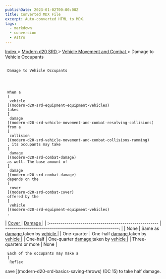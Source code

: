 ```yaml
---
publishDate: 2023-01-02T00:00:00Z
title: Converted MDX File
excerpt: Auto-converted HTML to MDX.
tags:
  - markdown
  - conversion
  - Astro
---
```







[
      Index
     ](-index)
     >
     [
      Modern d20 SRD
     ](modern-d20-srd-index)
     >
     [
      Vehicle Movement and Combat
     ](modern-d20-srd-vehicle-movement-and-combat-index)
     > Damage to Vehicle Occupants
    





## 
     Damage to Vehicle Occupants
    



     When a
     [
      vehicle
     ](modern-d20-srd-equipment-equipment-vehicles)
     takes
     [
      damage
     ](modern-d20-srd-vehicle-movement-and-combat-resolving-collisions)
     from a
     [
      collision
     ](modern-d20-srd-vehicle-movement-and-combat-collisions-ramming)
     , its occupants may take
     [
      damage
     ](modern-d20-srd-combat-damage)
     as well. The base amount of
     [
      damage
     ](modern-d20-srd-combat-damage)
     depends on the
     [
      cover
     ](modern-d20-srd-combat-cover)
     offered by the
     [
      vehicle
     ](modern-d20-srd-equipment-equipment-vehicles)
     .
    


| [
        Cover
       ](modern-d20-srd-combat-cover) | [
        Damage
       ](modern-d20-srd-combat-damage) |
| :------------------------------------------------------- | ---------------------------------------------------------: |
| None | Same as
       [
        damage
       ](modern-d20-srd-combat-damage)
       taken by
       [
        vehicle
       ](modern-d20-srd-equipment-equipment-vehicles) |
| One-quarter | One-half
       [
        damage
       ](modern-d20-srd-combat-damage)
       taken by
       [
        vehicle
       ](modern-d20-srd-equipment-equipment-vehicles) |
| One-half | One-quarter
       [
        damage
       ](modern-d20-srd-combat-damage)
       taken by
       [
        vehicle
       ](modern-d20-srd-equipment-equipment-vehicles) |
| Three-quarters or more | None |




     Each of the occupants may make a
     [
      Reflex
  save
     ](modern-d20-srd-basics-saving-throws)
     (DC 15) to take half damage.
    




